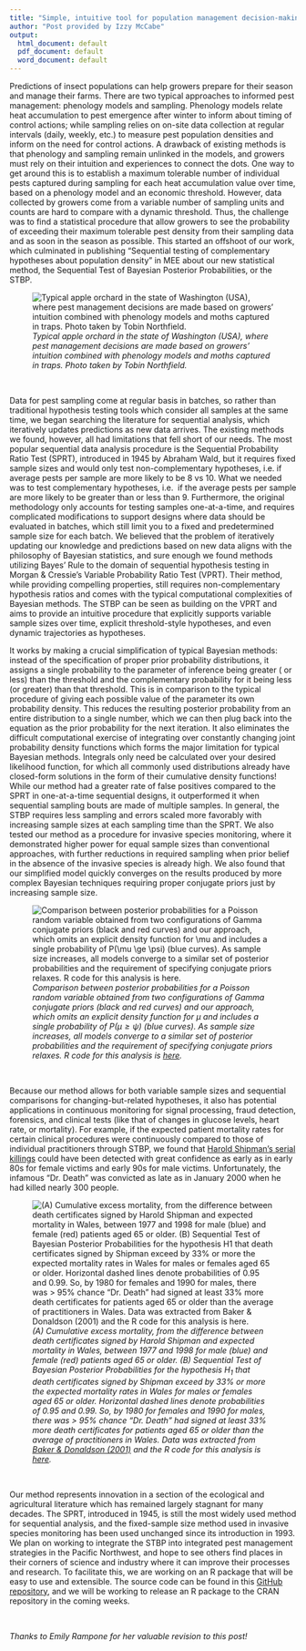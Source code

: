 ```yaml
---
title: "Simple, intuitive tool for population management decision-making"
author: "Post provided by Izzy McCabe"
output:
  html_document: default
  pdf_document: default
  word_document: default
---
```


Predictions of insect populations can help growers prepare for their season and manage their farms.
There are two typical approaches to informed pest management: phenology models and sampling. Phenology models
relate heat accumulation to pest emergence after winter to inform about timing of control actions; while sampling relies on on-site data collection at regular intervals (daily, weekly, etc.) to measure
pest population densities and inform on the need for control actions. A drawback of existing methods is that phenology and
sampling remain unlinked in the models, and growers must rely on their intuition and experiences to
connect the dots. One way to get around this is to establish a maximum tolerable number of individual pests captured during sampling for each heat accumulation value over time, based on a phenology model and an economic threshold. However, data collected by growers come from a variable number of sampling units and counts are hard to compare with a dynamic threshold. Thus, the challenge was to find a statistical procedure that allow growers to see the probability of exceeding their maximum tolerable pest density from their sampling data and as soon in the season as possible. This started an offshoot of our work, which culminated in publishing "Sequential testing of complementary hypotheses about population density" in MEE about our new statistical method,
the Sequential Test of Bayesian Posterior Probabilities, or the STBP.

![*Typical apple orchard in the state of Washington (USA),
where pest management decisions are made based on growers'
intuition combined with phenology models and moths captured in
traps. Photo taken by Tobin Northfield.*](Fig1Post.jpg)

<br>

Data for pest sampling come at regular basis in batches, so rather than traditional hypothesis testing tools which consider
all samples at the same time, we began searching the literature for sequential analysis, which iteratively
updates predictions as new data arrives. The existing methods we found, however, all had limitations that fell short of our needs.
The most popular sequential data analysis procedure is the Sequential Probability Ratio Test (SPRT), introduced
in 1945 by Abraham Wald, but it requires fixed sample sizes and would only test non-complementary hypotheses, i.e.
if average pests per sample are more likely to be 8 vs 10. What we needed was to test complementary hypotheses, i.e. 
if the average pests per sample are more likely to be greater than or less than 9.
Furthermore, the original methodology only accounts for testing samples one-at-a-time, and requires complicated
modifications to support designs where data should be evaluated in batches, which still limit you to a fixed and predetermined sample size
for each batch. We believed that the problem of iteratively updating our knowledge
and predictions based on new data aligns with the philosophy of Bayesian statistics, and sure
enough we found methods utilizing Bayes' Rule to the domain of sequential hypothesis testing in
Morgan & Cressie's Variable Probability Ratio Test (VPRT). Their method, while providing compelling properties, still
requires non-complementary hypothesis ratios and comes with the typical computational complexities of Bayesian methods.
The STBP can be seen as building on the VPRT and aims to provide an intuitive procedure that explicitly supports variable sample sizes over time,
explicit threshold-style hypotheses, and even dynamic trajectories as hypotheses.

It works by making a crucial simplification of typical Bayesian methods: instead of the specification of
proper prior probability distributions, it assigns a single probability to the parameter of inference being greater (
or less) than the threshold and the complementary probability for it being less (or greater)
than that threshold. This is in comparison to the typical procedure of giving each possible
value of the parameter its own probability density. This reduces the resulting posterior probability from
an entire distribution to a single number, which we can then plug back into the equation
as the prior probability for the next iteration. It also eliminates the difficult computational exercise
of integrating over constantly changing joint probability density functions which forms the major limitation for
typical Bayesian methods. Integrals only need be calculated over your desired likelihood function, for which
all commonly used distributions already have closed-form solutions in the form of their cumulative
density functions! While our method had a greater rate of false positives compared to the SPRT
in one-at-a-time sequential designs, it outperformed it when sequential sampling bouts are made
of multiple samples. In general, the STBP requires less sampling and errors scaled more favorably
with increasing sample sizes at each sampling time than the SPRT. We also tested our
method as a procedure for invasive species monitoring, where it demonstrated higher power for equal sample
sizes than conventional approaches, with further reductions in required sampling when prior belief in the
absence of the invasive species is already high. We also found that our simplified model
quickly converges on the results produced by more complex Bayesian techniques requiring proper conjugate priors
just by increasing sample size.

![*Comparison between posterior probabilities for a Poisson random variable obtained
from two configurations of Gamma conjugate priors (black and
red curves) and our approach, which omits an explicit
density function for $\mu$ and includes a single probability of $P(\mu \ge \psi)$ (blue curves). As sample size increases,
all models converge to a similar set of posterior probabilities
and the requirement of specifying conjugate priors relaxes. R code
for this analysis is [here](https://github.com/rincondf/STBP/blob/main/Comparison_priors.R).*](Fig2Post.jpeg)

<br>

Because our method allows for both variable sample sizes
and sequential comparisons for changing-but-related hypotheses, it
also has potential applications in continuous monitoring for signal
processing, fraud detection, forensics, and clinical tests (like that
of changes in glucose levels, heart rate, or mortality).
For example, if the expected patient mortality
rates for certain clinical procedures were continuously compared to those of individual
practitioners through STBP, we found that [Harold Shipman's serial killings](https://en.wikipedia.org/wiki/Harold_Shipman) could have been detected
with great confidence as early as in early 80s
for female victims and early 90s for male victims.
Unfortunately, the infamous "Dr. Death" was convicted as late
as in January 2000 when he had killed nearly 300 people.

![*(A) Cumulative excess mortality, from the difference between death
certificates signed by Harold Shipman and expected mortality in
Wales, between 1977 and 1998 for male (blue) and
female (red) patients aged 65 or older. (B) Sequential Test
of Bayesian Posterior Probabilities for the hypothesis H<sub>1</sub>
that death certificates signed by Shipman exceed by 33%
or more the expected mortality rates in Wales for
males or females aged 65 or older. Horizontal dashed
lines denote probabilities of 0.95 and 0.99. So, by
1980 for females and 1990 for males, there was >
95% chance "Dr. Death" had signed at least 33%
more death certificates for patients aged 65 or older
than the average of practitioners in Wales. Data was
extracted from
[Baker & Donaldson (2001)](https://www.researchgate.net/publication/320035425_Harold_Shipmans_clinical_practice_1974-1998_A_clinical_audit_commissioned_by_the_Chief_Medical_Officer)
and the R code for this analysis is [here](https://github.com/rincondf/STBP/blob/main/ShipmanAnalysis.R).*](Fig3Post.jpeg)

<br>

Our method represents innovation in a section of the ecological
and agricultural literature which has remained largely stagnant for
many decades. The SPRT, introduced in 1945, is still
the most widely used method for sequential analysis, and
the fixed-sample size method used in invasive species
monitoring has been used unchanged since its introduction in
1993. We plan on working to integrate the STBP
into integrated pest management strategies in the Pacific Northwest,
and hope to see others find places in their
corners of science and industry where it can improve
their processes and research. To facilitate this, we are
working on an R package that will be easy to
use and extensible. The source code can be found
in this [GitHub repository](https://github.com/rincondf/STBP),
and we will be working to release an R package
to the CRAN repository in the coming weeks.

<br>

*Thanks to Emily Rampone for her valuable revision to this post!*
